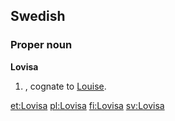 ==Swedish==

===Proper noun===
'''Lovisa'''

# {{given name|female|lang=sv}}, cognate to [[Louise]].

[[et:Lovisa]]
[[pl:Lovisa]]
[[fi:Lovisa]]
[[sv:Lovisa]]